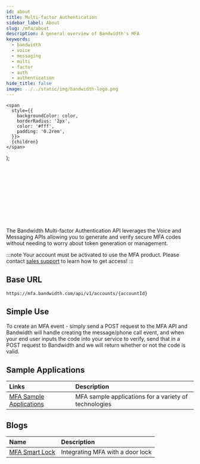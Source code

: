 ```yaml
---
id: about
title: Multi-factor Authentication
sidebar_label: About
slug: /mfa/about
description: A general overview of Bandwidth's MFA
keywords:
  - bandwidth
  - voice
  - messaging
  - multi
  - factor
  - auth
  - authentication
hide_title: false
image: ../../static/img/bandwidth-logo.png
---
```


    <span
      style={{
        backgroundColor: color,
        borderRadius: '2px',
        color: '#fff',
        padding: '0.2rem',
      }}>
      {children}
    </span>
  );


<Svg className='about-image' /> <br/>

The Bandwidth Multi-factor Authentication API leverages the Voice and Messaging APIs allowing you to generate and verify secure MFA codes without needing to worry about token generation or management.

:::note
Your account must be activated to use the MFA product. Please contact [sales support](https://www.bandwidth.com/talk-to-an-expert/) to learn how to get access!
:::

## Base URL

`https://mfa.bandwidth.com/api/v1/accounts/{accountId}`

## Simple Use

To create an MFA event - simply send a <Highlight color="#079CEE">POST</Highlight> request to the MFA API and Bandwidth will handle creating the message/phone call event, and when your end user inputs the code into your service to verify, send that in a <Highlight color="#079CEE">POST</Highlight> request to Bandwidth and we will return whether or not the code is valid.

## Sample Applications

| Links | Description |
| :---- | :---- |
| [MFA Sample Applications](https://github.com/search?q=topic%3Amfa+org%3ABandwidth-Samples) | MFA sample applications for a variety of technologies |

## Blogs

| Name | Description |
| :---- | :---- |
| [MFA Smart Lock](https://www.bandwidth.com/blog/diy-two-factor-authentication-for-your-every-need/) | Integrating MFA with a door lock |
